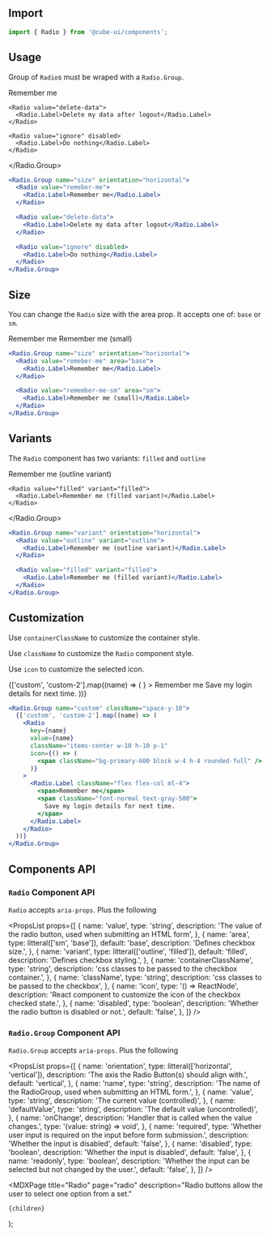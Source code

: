 

<Head>
  <title>Radio - Cube</title>
  <meta
    name="description"
    content="Radio buttons allow the user to select one option from a set."
  />
</Head>

## Import

```js
import { Radio } from '@cube-ui/components';
```

## Usage

Group of `Radio`s must be wraped with a `Radio.Group`.

<Example>
  <Radio.Group name="size" orientation="horizontal">
    <Radio value="remeber-me">
      <Radio.Label>Remember me</Radio.Label>
    </Radio>

    <Radio value="delete-data">
      <Radio.Label>Delete my data after logout</Radio.Label>
    </Radio>

    <Radio value="ignore" disabled>
      <Radio.Label>Do nothing</Radio.Label>
    </Radio>

  </Radio.Group>
</Example>

```jsx
<Radio.Group name="size" orientation="horizontal">
  <Radio value="remeber-me">
    <Radio.Label>Remember me</Radio.Label>
  </Radio>

  <Radio value="delete-data">
    <Radio.Label>Delete my data after logout</Radio.Label>
  </Radio>

  <Radio value="ignore" disabled>
    <Radio.Label>Do nothing</Radio.Label>
  </Radio>
</Radio.Group>
```

## Size

You can change the `Radio` size with the area prop. It accepts one of: `base` or `sm`.

<Example>
  <Radio.Group name="size" orientation="horizontal">
    <Radio value="remeber-me">
      <Radio.Label>Remember me</Radio.Label>
    </Radio>
    <Radio value="remember-me-sm" area="sm">
      <Radio.Label>Remember me (small)</Radio.Label>
    </Radio>
  </Radio.Group>
</Example>

```jsx
<Radio.Group name="size" orientation="horizontal">
  <Radio value="remeber-me" area="base">
    <Radio.Label>Remember me</Radio.Label>
  </Radio>

  <Radio value="remember-me-sm" area="sm">
    <Radio.Label>Remember me (small)</Radio.Label>
  </Radio>
</Radio.Group>
```

## Variants

The `Radio` component has two variants: `filled` and `outline`

<Example>
  <Radio.Group name="variant" orientation="horizontal">
    <Radio value="outline" variant="outline">
      <Radio.Label>Remember me (outline variant)</Radio.Label>
    </Radio>

    <Radio value="filled" variant="filled">
      <Radio.Label>Remember me (filled variant)</Radio.Label>
    </Radio>

  </Radio.Group>
</Example>

```jsx
<Radio.Group name="variant" orientation="horizontal">
  <Radio value="outline" variant="outline">
    <Radio.Label>Remember me (outline variant)</Radio.Label>
  </Radio>

  <Radio value="filled" variant="filled">
    <Radio.Label>Remember me (filled variant)</Radio.Label>
  </Radio>
</Radio.Group>
```

## Customization

Use `containerClassName` to customize the container style.

Use `className` to customize the `Radio` component style.

Use `icon` to customize the selected icon.

<Example>
  <Radio.Group name="custom" className="space-y-10">
    {['custom', 'custom-2'].map((name) => (
      <Radio
        key={name}
        value={name}
        className="items-center w-10 h-10 p-1"
        icon={<span className="bg-primary-600 block w-4 h-4 rounded-full" />}
      >
        <Radio.Label className="flex flex-col ml-4">
          <span>Remember me</span>
          <span className="font-normal text-gray-500">
            Save my login details for next time.
          </span>
        </Radio.Label>
      </Radio>
    ))}
  </Radio.Group>
</Example>

```jsx
<Radio.Group name="custom" className="space-y-10">
  {['custom', 'custom-2'].map((name) => (
    <Radio
      key={name}
      value={name}
      className="items-center w-10 h-10 p-1"
      icon={() => (
        <span className="bg-primary-600 block w-4 h-4 rounded-full" />
      )}
    >
      <Radio.Label className="flex flex-col ml-4">
        <span>Remember me</span>
        <span className="font-normal text-gray-500">
          Save my login details for next time.
        </span>
      </Radio.Label>
    </Radio>
  ))}
</Radio.Group>
```

## Components API

### `Radio` Component API

`Radio` accepts `aria-props`. Plus the following

<PropsList
  props={[
    {
      name: 'value',
      type: 'string',
      description:
        'The value of the radio button, used when submitting an HTML form',
    },
    {
      name: 'area',
      type: litteral(['sm', 'base']),
      default: 'base',
      description: 'Defines checkbox size.',
    },
    {
      name: 'variant',
      type: litteral(['outline', 'filled']),
      default: 'filled',
      description: 'Defines checkbox styling.',
    },
    {
      name: 'containerClassName',
      type: 'string',
      description: 'css classes to be passed to the checkbox container.',
    },
    {
      name: 'className',
      type: 'string',
      description: 'css classes to be passed to the checkbox',
    },
    {
      name: 'icon',
      type: '() => ReactNode',
      description:
        'React component to customize the icon of the checkbox checked state.',
    },
    {
      name: 'disabled',
      type: 'boolean',
      description: 'Whether the radio button is disabled or not.',
      default: 'false',
    },
  ]}
/>

### `Radio.Group` Component API

`Radio.Group` accepts `aria-props`. Plus the following

<PropsList
  props={[
    {
      name: 'orientation',
      type: litteral(['horizontal', 'vertical']),
      description: 'The axis the Radio Button(s) should align with.',
      default: 'vertical',
    },
    {
      name: 'name',
      type: 'string',
      description:
        'The name of the RadioGroup, used when submitting an HTML form.',
    },
    {
      name: 'value',
      type: 'string',
      description: 'The current value (controlled)',
    },
    {
      name: 'defaultValue',
      type: 'string',
      description: 'The default value (uncontrolled)',
    },
    {
      name: 'onChange',
      description: 'Handler that is called when the value changes.',
      type: '(value: string) => void',
    },
    {
      name: 'required',
      type: 'Whether user input is required on the input before form submission.',
      description: 'Whether the input is disabled',
      default: 'false',
    },
    {
      name: 'disabled',
      type: 'boolean',
      description: 'Whether the input is disabled',
      default: 'false',
    },
    {
      name: 'readonly',
      type: 'boolean',
      description:
        'Whether the input can be selected but not changed by the user.',
      default: 'false',
    },
  ]}
/>

  <MDXPage
    title="Radio"
    page="radio"
    description="Radio buttons allow the user to select one option from a set."
  >
    {children}
  </MDXPage>
);
